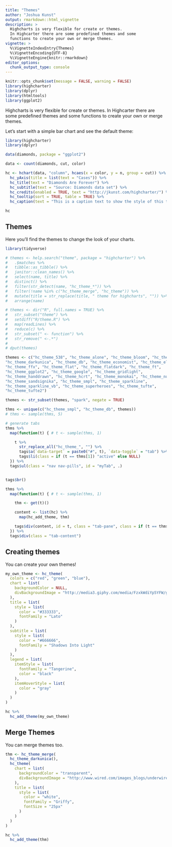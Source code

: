```yaml
---
title: "Themes"
author: "Joshua Kunst"
output: rmarkdown::html_vignette
description: >
  Highcharts is very flexible for create or themes.
  In Highcarter there are some predefined themes and some 
  functions to create your own or merge themes.
vignette: >
  %\VignetteIndexEntry{Themes}
  %\VignetteEncoding{UTF-8}
  %\VignetteEngine{knitr::rmarkdown}
editor_options: 
  chunk_output_type: console
---
```


<script>
$(document).ready(function(){ 
  el = $(".page-header > h1")
  icon = "pencil"
  text = el.text()
  text_new = "<span class=\"fa fa-" + icon  + "\"></span> " + text
  el.html(text_new) 
}) ;
</script>

```r
knitr::opts_chunk$set(message = FALSE, warning = FALSE)
library(highcharter)
library(dplyr)
library(htmltools)
library(ggplot2)
```

Highcharts is very flexible for create or themes.
In Highcarter there are some predefined themes and some 
functions to create your own or merge themes.

Let's start with a simple bar chart and see the default theme:

```r
library(highcharter)
library(dplyr)

data(diamonds, package = "ggplot2")

data <- count(diamonds, cut, color)

hc <- hchart(data, "column", hcaes(x = color, y = n, group = cut)) %>%
  hc_yAxis(title = list(text = "Cases")) %>%
  hc_title(text = "Diamonds Are Forever") %>%
  hc_subtitle(text = "Source: Diamonds data set") %>%
  hc_credits(enabled = TRUE, text = "http://jkunst.com/highcharter/") %>%
  hc_tooltip(sort = TRUE, table = TRUE) %>% 
  hc_caption(text = "This is a caption text to show the style of this type of text")

hc
```


## Themes

Here you'll find the themes to change the look of your charts.

```r
library(tidyverse)

# themes <- help.search("theme", package = "highcharter") %>%
#   .$matches %>%
#   tibble::as_tibble() %>%
#   janitor::clean_names() %>%
#   select(name, title) %>%
#   distinct() %>%
#   filter(str_detect(name, "hc_theme_*")) %>%
#   filter(!name %in% c("hc_theme_merge", "hc_theme")) %>%
#   mutate(title = str_replace(title, " theme for highcharts", "")) %>%
#   arrange(name)

# themes <- dir("R", full.names = TRUE) %>%
#   str_subset("theme") %>%
#   setdiff("R/theme.R") %>%
#   map(readLines) %>%
#   reduce(c) %>%
#   str_subset(" <- function") %>%
#   str_remove(" <-.*")
# 
# dput(themes)

themes <- c("hc_theme_538", "hc_theme_alone", "hc_theme_bloom", "hc_theme_chalk", 
"hc_theme_darkunica", "hc_theme_db", "hc_theme_economist", "hc_theme_elementary", 
"hc_theme_ffx", "hc_theme_flat", "hc_theme_flatdark", "hc_theme_ft", 
"hc_theme_ggplot2", "hc_theme_google", "hc_theme_gridlight", 
"hc_theme_handdrawn", "hc_theme_hcrt", "hc_theme_monokai", "hc_theme_null", 
"hc_theme_sandsignika", "hc_theme_smpl", "hc_theme_sparkline", 
"hc_theme_sparkline_vb", "hc_theme_superheroes", "hc_theme_tufte", 
"hc_theme_tufte2")

themes <- str_subset(themes, "spark", negate = TRUE)

thms <- unique(c("hc_theme_smpl", "hc_theme_db", themes))
# thms <- sample(thms, 5)

# generate tabs
thms %>%
  map(function(t) { # t <- sample(thms, 1)

    t %>%
      str_replace_all("hc_theme_", "") %>%
      tags$a(`data-target` = paste0("#", t), `data-toggle` = "tab") %>%
      tags$li(class = if (t == thms[1]) "active" else NULL)
  }) %>%
  tags$ul(class = "nav nav-pills", id = "myTab", .)


tags$br()

thms %>%
  map(function(t) { # t <- sample(thms, 1)

    thm <- get(t)()

    content <- list(hc) %>%
      map(hc_add_theme, thm)

    tags$div(content, id = t, class = "tab-pane", class = if (t == thms[1]) "active" else NULL)
  }) %>%
  tags$div(class = "tab-content")
```


## Creating themes

You can create your own themes!

```r
my_own_theme <- hc_theme(
  colors = c("red", "green", "blue"),
  chart = list(
    backgroundColor = NULL,
    divBackgroundImage = "http://media3.giphy.com/media/FzxkWdiYp5YFW/giphy.gif"
  ),
  title = list(
    style = list(
      color = "#333333",
      fontFamily = "Lato"
    )
  ),
  subtitle = list(
    style = list(
      color = "#666666",
      fontFamily = "Shadows Into Light"
    )
  ),
  legend = list(
    itemStyle = list(
      fontFamily = "Tangerine",
      color = "black"
    ),
    itemHoverStyle = list(
      color = "gray"
    )
  )
)

hc %>%
  hc_add_theme(my_own_theme)
```

## Merge Themes

You can merge themes too.

```r
thm <- hc_theme_merge(
  hc_theme_darkunica(),
  hc_theme(
    chart = list(
      backgroundColor = "transparent",
      divBackgroundImage = "http://www.wired.com/images_blogs/underwire/2013/02/xwing-bg.gif"
    ),
    title = list(
      style = list(
        color = "white",
        fontFamily = "Griffy",
        fontSize = "25px"
      )
    )
  )
)

hc %>%
  hc_add_theme(thm)
```
